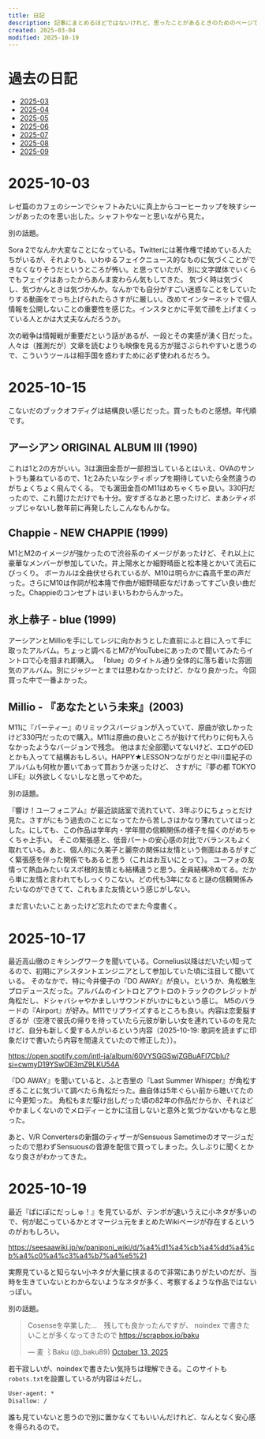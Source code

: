 ```yaml
---
title: 日記
description: 記事にまとめるほどではないけれど、思ったことがあるときのためのページです。
created: 2025-03-04
modified: 2025-10-19
---
```



# 過去の日記

- [2025-03](/diary/2025-03)
- [2025-04](/diary/2025-04)
- [2025-05](/diary/2025-05)
- [2025-06](/diary/2025-06)
- [2025-07](/diary/2025-07)
- [2025-08](/diary/2025-08)
- [2025-09](/diary/2025-09)

# 2025-10-03

レゼ篇のカフェのシーンでシャフトみたいに真上からコーヒーカップを映すシーンがあったのを思い出した。シャフトやなーと思いながら見た。

別の話題。

Sora 2でなんか大変なことになっている。Twitterには著作権で揉めている人たちがいるが、それよりも、いわゆるフェイクニュース的なものに気づくことができなくなりそうだというところが怖い。と思っていたが、別に文字媒体でいくらでもフェイクはあったからあんま変わらん気もしてきた。
気づく時は気づくし、気づかんときは気づかんか。なんかでも自分がすごい迷惑なことをしていたりする動画をでっち上げられたらさすがに厳しい。改めてインターネットで個人情報を公開しないことの重要性を感じた。インスタとかに平気で顔を上げまくっている人とかは大丈夫なんだろうか。

次の戦争は情報戦が重要だという話があるが、一段とその実感が湧く日だった。人々は（推測だが）文章を読むよりも映像を見る方が揺さぶられやすいと思うので、こういうツールは相手国を惑わすために必ず使われるだろう。

# 2025-10-15

こないだのブックオフディグは結構良い感じだった。買ったものと感想。年代順です。

## アーシアン ORIGINAL ALBUM III (1990)

これは1と2の方がいい。3は濵田金吾が一部担当しているとはいえ、OVAのサントラも兼ねているので、1と2みたいなシティポップを期待していたら全然違うのがちょくちょく飛んでくる。
でも濵田金吾のM11はめちゃくちゃ良い。330円だったので、これ聞けただけでも十分。安すぎるなあと思ったけど、まあシティポップじゃないし数年前に再発したしこんなもんかな。

## Chappie - NEW CHAPPIE (1999)

M1とM2のイメージが強かったので渋谷系のイメージがあったけど、それ以上に豪華なメンバーが参加していた。井上陽水とか細野晴臣と松本隆とかいて流石にびっくり。
ボーカルは全曲伏せられているが、M10は明らかに森高千里の声だった。さらにM10は作詞が松本隆で作曲が細野晴臣なだけあってすごい良い曲だった。Chappieのコンセプトはいまいちわからんかった。

## 氷上恭子 - blue (1999)

アーシアンとMillioを手にしてレジに向かおうとした直前にふと目に入って手に取ったアルバム。ちょっと調べるとM7がYouTubeにあったので聞いてみたらイントロで心を掴まれ即購入。
「blue」のタイトル通り全体的に落ち着いた雰囲気のアルバム。別にジャジーとまでは思わなかったけど、かなり良かった。今回買った中で一番よかった。

## Millio - 『あなたという未来』(2003)

M11に『パーティー』のリミックスバージョンが入っていて、原曲が欲しかったけど330円だったので購入。M11は原曲の良いところが抜けて代わりに何も入らなかったようなバージョンで残念。
他はまだ全部聞いてないけど、エロゲのEDとかも入ってて結構おもしろい。HAPPY★LESSONつながりだと中川亜紀子のアルバムも何枚か置いてあって買おうか迷ったけど、
さすがに『夢の都 TOKYO LIFE』以外欲しくないしなと思ってやめた。

別の話題。

『響け！ユーフォニアム』が最近談話室で流れていて、3年ぶりにちょっとだけ見た。さすがにもう過去のことになってたから苦しさはかなり薄れていてほっとした。にしても、この作品は学年内・学年間の信頼関係の様子を描くのがめちゃくちゃ上手い。
そこの緊張感と、低音パートの安心感の対比でバランスもよく取れている。あと、個人的に久美子と麗奈の関係は友情という側面はあるがすごく緊張感を伴った関係でもあると思う（これはお互いにとって）。
ユーフォの友情って熱血みたいなスポ根的友情とも結構違うと思う。全員結構冷めてる。だから単に友情と言われてもしっくりこない。どの代も3年になると謎の信頼関係みたいなのができてて、これもまた友情という感じがしない。

まだ言いたいことあったけど忘れたのでまた今度書く。

# 2025-10-17

最近高山徹のミキシングワークを聞いている。Cornelius以降はだいたい知ってるので、初期にアシスタントエンジニアとして参加していた頃に注目して聞いている。
そのなかで、特に今井優子の『DO AWAY』が良い。というか、角松敏生プロデュースだった。アルバムのイントロとアウトロのトラックのクレジットが角松だし、ドシャバシャやかましいサウンドがいかにもという感じ。
M5のバラードの『Airport』が好み。M11でリプライズするところも良い。内容は恋愛脳すぎるが（空港で彼氏の帰りを待っていたら元彼が新しい女を連れているのを見たけど、自分も新しく愛する人がいるという内容（2025-10-19: 歌詞を読まずに印象だけで書いたら内容を間違えていたので修正した））。

https://open.spotify.com/intl-ja/album/60VYSGGSwjZGBuAFl7CbIu?si=cwmyD19YSwOE3mZ9LKU54A

『DO AWAY』を聞いていると、ふと杏里の『Last Summer Whisper』が角松すぎることに気づいて調べたら角松だった。曲自体は5年ぐらい前から聴いてたのに今更知った。
角松もまだ駆け出しだった頃の82年の作品だからか、それほどやかましくないのでメロディーとかに注目しないと意外と気づかないかもなと思った。

あと、V/R Convertersの新譜のティザーがSensuous Sametimeのオマージュだったので思わずSensuousの音源を配信で買ってしまった。久しぶりに聞くとかなり良さがわかってきた。

# 2025-10-19

最近『ぱにぽにだっしゅ！』を見ているが、テンポが速いうえに小ネタが多いので、何が起こっているかとオマージュ元をまとめたWikiページが存在するというのがおもしろい。

https://seesaawiki.jp/w/paniponi_wiki/d/%a4%d1%a4%cb%a4%dd%a4%cb%a4%c0%a4%c3%a4%b7%a4%e5%21

実際見ていると知らない小ネタが大量に挟まるので非常にありがたいのだが、当時を生きていないとわからないようなネタが多く、考察するような作品ではないっぽい。

別の話題。

> Cosenseを卒業した…　残しても良かったんですが、 noindex で書きたいことが多くなってきたので https://scrapbox.io/baku
>
> &mdash; 麦 ⌇Baku (@_baku89) [October 13, 2025](https://x.com/_baku89/status/1977674288665911533)

若干寂しいが、noindexで書きたい気持ちは理解できる。このサイトも`robots.txt`を設置しているが内容は↓だし。

```txt
User-agent: *
Disallow: /
```

誰も見ていないと思うので別に置かなくてもいいんだけれど、なんとなく安心感を得られるので。
